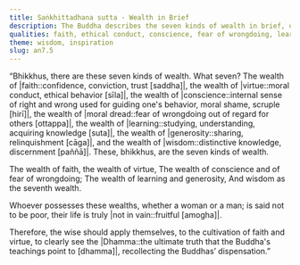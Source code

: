 ```yaml
---
title: Saṅkhittadhana sutta - Wealth in Brief
description: The Buddha describes the seven kinds of wealth in brief, of 1) faith, 2) virtue, 3) conscience, 4) fear of wrongdoing, 5) learning, 6) generosity, and 7) wisdom.
qualities: faith, ethical conduct, conscience, fear of wrongdoing, learning, giving, wisdom
theme: wisdom, inspiration
slug: an7.5
---
```


“Bhikkhus, there are these seven kinds of wealth. What seven? The wealth of |faith::confidence, conviction, trust [saddha]|, the wealth of |virtue::moral conduct, ethical behavior [sīla]|, the wealth of |conscience::internal sense of right and wrong used for guiding one's behavior, moral shame, scruple [hirī]|, the wealth of |moral dread::fear of wrongdoing out of regard for others [ottappa]|, the wealth of |learning::studying, understanding, acquiring knowledge [suta]|, the wealth of |generosity::sharing, relinquishment [cāga]|, and the wealth of |wisdom::distinctive knowledge, discernment [paññā]|. These, bhikkhus, are the seven kinds of wealth.

The wealth of faith, the wealth of virtue,
The wealth of conscience and of fear of wrongdoing;
The wealth of learning and generosity,
And wisdom as the seventh wealth.

Whoever possesses these wealths,
whether a woman or a man;
is said not to be poor,
their life is truly |not in vain::fruitful [amogha]|.

Therefore, the wise should apply themselves,
to the cultivation of faith and virtue,
to clearly see the |Dhamma::the ultimate truth that the Buddha's teachings point to [dhamma]|,
recollecting the Buddhas’ dispensation.”